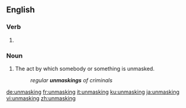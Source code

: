==English==

===Verb===
{{head|en|present participle}}

# {{present participle of|unmask|lang=en|nocat=1}}

===Noun===
{{en-noun}}

# The act by which somebody or something is unmasked.
#: ''regular '''unmaskings''' of criminals''

[[de:unmasking]]
[[fr:unmasking]]
[[it:unmasking]]
[[ku:unmasking]]
[[ja:unmasking]]
[[vi:unmasking]]
[[zh:unmasking]]